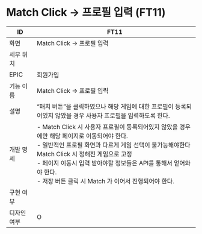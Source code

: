 # Match Click → 프로필 입력 (FT11)

| ID | FT11 |
| --- | --- |
| 화면 | Match Click → 프로필 입력 |
| 세부 위치 |  |
| EPIC | 회원가입 |
| 기능 이름 | Match Click → 프로필 입력 |
| 설명 | “매치 버튼”을 클릭하였으나 해당 게임에 대한 프로필이 등록되어있지 않았을 경우 사용자 프로필을 입력하도록 한다. |
| 개발 명세 | - Match Click 시 사용자 프로필이 등록되어있지 않았을 경우에만 해당 페이지로 이동되어야 한다.<br />- 일반적인 프로필 화면과 다르게 게임 선택이 불가능해야한다 Match Click 시 정해진 게임으로 고정<br />- 페이지 이동시 입력 받아야할 정보들은 API를 통해서 얻어와야 한다.<br />- 저장 버튼 클릭 시 Match 가 이어서 진행되어야 한다. |
| 구현 여부 |  |
| 디자인 여부 | O |